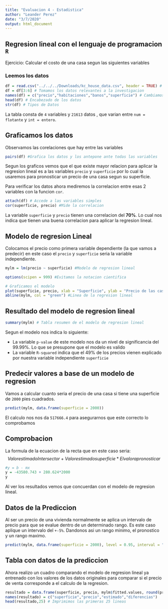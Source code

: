---
title: "Evaluacion 4 - Estadistica"
author: "Leander Perez"
date: "3/7/2020"
output: html_document
---


## Regresion lineal con el lenguaje de programacion `R`

Ejercicio:
Calcular el costo de una casa segun las siguientes variables 

### Leemos los datos

```{r}
df = read.csv("../../../Downloads/kc_house_data.csv", header = TRUE) # Datos en un archivo csv
df = df[3:6] # Tomamos los datos relevantes a la investigacion
names(df) = c("precio","habitaciones","banos","superficie") # Cambiamos el nombre a las variables
head(df) # Encabezado de los datos
str(df) # Tipos de Datos
```
La tabla consta de `4` variables y `21613` datos , que varian entre `num = flotante` y `int = entero`.

## Graficamos los datos 

Observamos las corelaciones que hay entre las variables
```{r}
pairs(df) #Grafica los datos y los antepone ante todas las variables
```

Segun los graficos vemos que el que existe mayor relacion para aplicar la regresion lineal es a las variables `precio` y `superficie` por lo cual la usaremos para pronosticar un precio de una casa segun su superficie. 

Para verificar los datos ahora mediremos la correlacion entre esas 2 variables con la funcion `cor`.
```{r}
attach(df) # Accede a las variables simples
cor(superficie, precio) #Mide la correlacion
```
La variable `superficie` y `precio` tienen una correlacion del **70%**. Lo cual nos indica que tienen una buena correlacion para aplicar la regresion lineal.

## Modelo de regresion Lineal

Colocamos el precio como primera variable dependiente (la que vamos a predecir) en este caso el `precio` y `superficie` seria la variable independiente. 
```{r}
mylm = lm(precio ~ superficie) #Modelo de regresion lineal

options(scipen = 999) #Evitamos la notacion cientifica

# Graficamos el modelo
plot(superficie, precio, xlab = "Superficie", ylab = "Precio de las casas", main = "Prueba de regresion Lineal") #Grafico de puntos
abline(mylm, col = "green") #Linea de la regresion lineal

```

## Resultado del modelo de regresion lineal
```{r}
summary(mylm) # Tabla resumen de el modelo de regresion lineal
```
Segun el modelo  nos indica lo siguiente:

- La variable `p-value` de este modelo nos da un nivel de significancia del 99.99%. Lo que se  presupone que el modelo es valido
- La variable  `R-squared` indica que el 49% de los precios vienen explicado por nuestra variable independiente `superficie`


## Predecir valores a base de un modelo de regresion
Vamos a calcular cuanto seria el precio de una casa si tiene una superficie de `2000` pies cuadrados.

```{r}
predict(mylm, data.frame(superficie = 2000))
```
El calculo nos nos da `517666.4 ` para asegurarnos que este correcto lo comprobamos

## Comprobacion

La formula de la ecuacion de la recta que en este caso seria: $$ValorestimadoIntersector + Valorestimadosuperficie * El valor a pronosticar$$
```{r}
#y = b - mx
y = -43580.743 + 280.624*2000
y
```

Al ver los resultados vemos que concuerdan con el modelo de regresion lineal. 

## Datos de la Prediccion

Al ser un precio de una vivienda normalmente se aplica un intervalo de precio para que se evalue dentro de un determinado rango. Es este caso aplique
un intervalo del `+-5%`. Dandonos asi un rango minimo, el pronostico y un rango maximo.

```{r}
predict(mylm, data.frame(superficie = 2000), level = 0.95, interval = "prediction")
```

## Tabla con datos de la prediccion

Ahora realizo un cuadro comparando el modelo de regresion lineal ya entrenado con los valores de los datos originales para comparar si el precio de venta
corresponde a el calculo de la regresion. 

```{r}
resultado = data.frame(superficie, precio, mylm$fitted.values, round(precio - mylm$fitted.values))
names(resultado) = c("superficie","precio","estimado","diferencias")
head(resultado,25) # Imprimimos las primeras 25 lineas 
```

